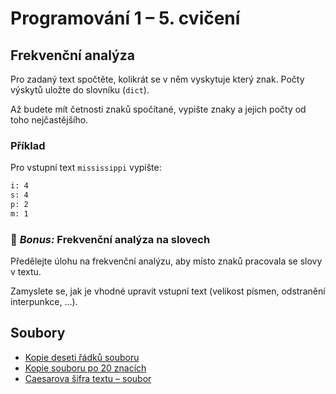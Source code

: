 
<Head>
  <title>Cvičení NPRG030 – Programování 1 – Michal Töpfer</title>
</Head>

# Programování 1 &ndash; 5. cvičení

## Frekvenční analýza

Pro zadaný text spočtěte, kolikrát se v něm vyskytuje který znak. Počty výskytů uložte do slovníku (`dict`).

Až budete mít četnosti znaků spočítané, vypište znaky a jejich počty od toho nejčastějšího.

### Příklad

Pro vstupní text `mississippi` vypište:

```txt
i: 4
s: 4
p: 2
m: 1
```

### 🦉 *Bonus:* Frekvenční analýza na slovech

Předělejte úlohu na frekvenční analýzu, aby místo znaků pracovala se slovy v textu.

Zamyslete se, jak je vhodné upravit vstupní text (velikost písmen, odstranění interpunkce, ...).


## Soubory

* [Kopie deseti řádků souboru](https://recodex.mff.cuni.cz/app/assignment/ec47ae2a-c3fd-42da-bb5a-5d496c8a3422)
* [Kopie souboru po 20 znacích](https://recodex.mff.cuni.cz/app/assignment/c2496475-6f0e-4f06-8cc9-dd55c87c9bd6)
* [Caesarova šifra textu – soubor](https://recodex.mff.cuni.cz/app/assignment/e4cf6fd2-c071-4e43-ae8d-034f441767ca)
